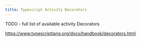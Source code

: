 ```yaml
---
title: Typescript Activity Decorators
---
```


TODO - full list of available activity Decorators

https://www.typescriptlang.org/docs/handbook/decorators.html
